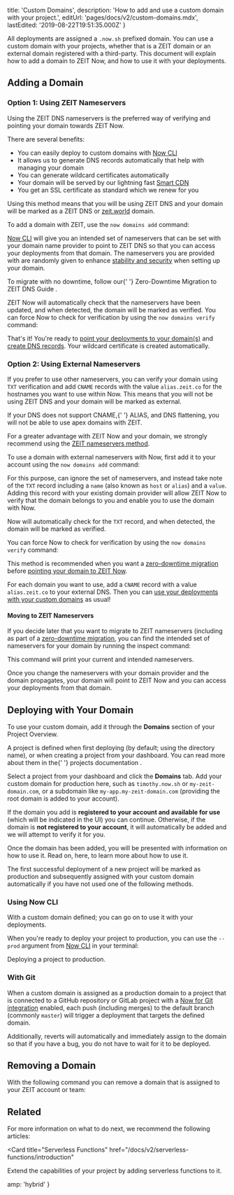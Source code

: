 
  title: 'Custom Domains',
  description: 'How to add and use a custom domain with your project.',
  editUrl: 'pages/docs/v2/custom-domains.mdx',
  lastEdited: '2019-08-22T19:51:35.000Z'
}

All deployments are assigned a `.now.sh` prefixed domain. You can use a custom domain with your projects, whether that is a ZEIT domain or an external domain registered with a third-party. This document will explain how to add a domain to ZEIT Now, and how to use it with your deployments.

## Adding a Domain

### Option 1: Using ZEIT Nameservers

Using the ZEIT DNS nameservers is the preferred way of verifying and pointing your domain towards ZEIT Now.

There are several benefits:

- You can easily deploy to custom domains with [Now CLI](/download)
- It allows us to generate DNS records automatically that help with managing your domain
- You can generate wildcard certificates automatically
- Your domain will be served by our lightning fast [Smart CDN](/smart-cdn)
- You get an SSL certificate as standard which we renew for you

Using this method means that you will be using ZEIT DNS and your domain will be marked as a ZEIT DNS or [zeit.world](/dns) domain.

To add a domain with ZEIT, use the `now domains add` command:

<Snippet dark text="now domains add <domain>" />

[Now CLI](/download) will give you an intended set of nameservers that can be set with your domain name provider to point to ZEIT DNS so that you can access your deployments from that domain. The nameservers you are provided with are randomly given to enhance [stability and security](#stability-and-security) when setting up your domain.

<Note>
  To migrate with no downtime, follow our{' '}
  <GenericLink href="/guides/zero-downtime-domain-migration/">
    Zero-Downtime Migration to ZEIT DNS Guide
  </GenericLink>
  .
</Note>

ZEIT Now will automatically check that the nameservers have been updated, and when detected, the domain will be marked as verified. You can force Now to check for verification by using the `now domains verify` command:

<Snippet dark text="now domains verify <domain>" />

That's it! You're ready to [point your deployments to your domain(s)](/docs/v2/custom-domains#deploying-with-your-domain) and [create DNS records](/docs/v2/advanced/domains/dns). Your wildcard certificate is created automatically.

### Option 2: Using External Nameservers

If you prefer to use other nameservers, you can verify your domain using `TXT` verification and add `CNAME` records with the value `alias.zeit.co` for the hostnames you want to use within Now. This means that you will not be using ZEIT DNS and your domain will be marked as external.

<Note warning>
  If your DNS does not support <InlineCode>CNAME</InlineCode>,{' '}
  <InlineCode>ALIAS</InlineCode>, and DNS flattening, you will not be able to
  use apex domains with ZEIT.
</Note>

For a greater advantage with ZEIT Now and your domain, we strongly recommend using the [ZEIT nameservers method](#option-1:-using-zeit-nameservers).

To use a domain with external nameservers with Now, first add it to your account using the `now domains add` command:

<Snippet dark text="now domains add <domain>" />

For this purpose, can ignore the set of nameservers, and instead take note of the `TXT` record including a `name` (also known as `host` or `alias`) and a `value`. Adding this record with your existing domain provider will allow ZEIT Now to verify that the domain belongs to you and enable you to use the domain with Now.

Now will automatically check for the `TXT` record, and when detected, the domain will be marked as verified.

You can force Now to check for verification by using the `now domains verify` command:

<Snippet dark text="now domains verify <domain>>" />

This method is recommended when you want a [zero-downtime migration](/guides/zero-downtime-domain-migration/) before [pointing your domain to ZEIT Now](#step-2:-pointing-to-now).

For each domain you want to use, add a `CNAME` record with a value `alias.zeit.co` to your external DNS. Then you can [use your deployments with your custom domains](/docs/v2/custom-domains#deploying-with-your-domain) as usual!

#### Moving to ZEIT Nameservers

If you decide later that you want to migrate to ZEIT nameservers (including as part of a [zero-downtime migration](/guides/zero-downtime-domain-migration/), you can find the intended set of nameservers for your domain by running the inspect command:

<Snippet dark text="now domains inspect <domain>" />

This command will print your current and intended nameservers.

Once you change the nameservers with your domain provider and the domain propagates, your domain will point to ZEIT Now and you can access your deployments from that domain.

## Deploying with Your Domain

To use your custom domain, add it through the **Domains** section of your Project Overview.

<Note hint>
  A project is defined when first deploying (by default; using the directory
  name), or when creating a project from your dashboard. You can read more about
  them in the{' '}
  <GenericLink href="/docs/v2/advanced/platform/projects/">
    projects documentation
  </GenericLink>
  .
</Note>

Select a project from your dashboard and click the **Domains** tab. Add your custom domain for production here, such as `timothy.now.sh` or `my-zeit-domain.com`, or a subdomain like `my-app.my-zeit-domain.com` (providing the root domain is added to your account).

If the domain you add is **registered to your account and available for use** (which will be indicated in the UI) you can continue. Otherwise, if the domain is **not registered to your account**, it will automatically be added and we will attempt to verify it for you.

Once the domain has been added, you will be presented with information on how to use it. Read on, here, to learn more about how to use it.

<Note>
  The first successful deployment of a new project will be marked as production
  and subsequently assigned with your custom domain automatically if you have
  not used one of the following methods.
</Note>

### Using Now CLI

With a custom domain defined; you can go on to use it with your deployments.

When you're ready to deploy your project to production, you can use the `--prod` argument from [Now CLI](/download) in your terminal:

<Snippet dark text="now --prod" />
<Caption>Deploying a project to production.</Caption>

### With Git

When a custom domain is assigned as a production domain to a project that is connected to a GitHub repository or GitLab project with a [Now for Git integration](/docs/v2/git-integration) enabled, each push (including merges) to the default branch (commonly `master`) will trigger a deployment that targets the defined domain.

Additionally, reverts will automatically and immediately assign to the domain so that if you have a bug, you do not have to wait for it to be deployed.

## Removing a Domain

With the following command you can remove a domain that is assigned to your ZEIT account or team:

<Snippet dark text="now domains rm <domain>" />

## Related

For more information on what to do next, we recommend the following articles:

<Card
  title="Serverless Functions"
  href="/docs/v2/serverless-functions/introduction"
>
  Extend the capabilities of your project by adding serverless functions to it.
</Card>


  amp: 'hybrid'
}

